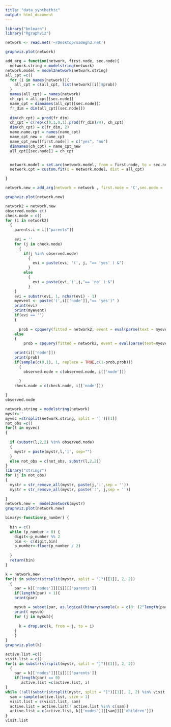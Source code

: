 ```yaml
---
title: "data_synthethic"
output: html_document
---
```


```r
library("bnlearn")
library("Rgraphviz")
```


```r
network <- read.net('~/Desktop/sadegh3.net')
```

```r
graphviz.plot(network)
```

```r

add_arg = function(network, first.node, sec.node){
  network.string = modelstring(network)
network.model = model2network(network.string)
all_cpt =c()
  for (i in names(network)){
    all_cpt = c(all_cpt, list(network[[i]]$prob))
  }
  names(all_cpt) = names(network)
  ch_cpt = all_cpt[[sec.node]]
  name_cpt = dimnames(all_cpt[[sec.node]])
  fr_dim = dim(all_cpt[[sec.node]])
  
  dim(ch_cpt) = prod(fr_dim)
  ch_cpt = c(rep(c(0,1,0,1),prod(fr_dim)/4), ch_cpt)
  dim(ch_cpt) = c(fr_dim, 2)
  name.name.cpt = names(name_cpt)
  name_cpt_new =  name_cpt
  name_cpt_new[[first.node]] = c("yes", "no")
  dimnames(ch_cpt) = name_cpt_new 
  all_cpt[[sec.node]] = ch_cpt 


  network.model = set.arc(network.model, from = first.node, to = sec.node)
  network.cpt = custom.fit(x = network.model, dist = all_cpt)

}

```
```r
network.new = add_arg(network = network , first.node = 'C',sec.node = 'E')
```
```r
graphviz.plot(network.new)
```



```r
network2 = network.new
observed.node= c()
check.node = c()
for (i in network2)
  {
    parents.i = i[["parents"]] 
  
    evi = ''
    for (j in check.node)
      {
        if(j %in% observed.node)
          {
            evi = paste(evi, '(', j, "== 'yes' ) &")
          }
        else
          {
            evi = paste(evi,'(',j,"== 'no' ) &")
          }
    }
    evi = substr(evi, 1, nchar(evi) - 1)
    myevent <- paste('(',i[['node']],"== 'yes')" )
    print(evi)
    print(myevent)
    if(evi == '') 
    { 
      
      prob = cpquery(fitted = network2, event = eval(parse(text = myevent)), evidence= TRUE)}
    else
    {
        prob = cpquery(fitted = network2, event = eval(parse(text=myevent)), evidence= eval(parse(text=evi)))}

    print(i[['node']])
    print(prob)
    if(sample(c(0,1), 1, replace = TRUE,c(1-prob,prob)))
      {
        observed.node = c(observed.node, i[['node']])
     
      }
    check.node = c(check.node, i[['node']])

}
observed.node

```



```r
network.string = modelstring(network)
mystr=''
myvec =strsplit(network.string, split = ']')[[1]]
not_obs =c()
for(l in myvec)
{
  
  if (substr(l,2,2) %in% observed.node)
  {
    mystr = paste(mystr,l,']', sep="")
  }
  else not_obs = c(not_obs, substr(l,2,2))
}
library("stringr")
for (j in not_obs)
{
  mystr = str_remove_all(mystr, paste(j,':',sep = ''))
  mystr = str_remove_all(mystr, paste(':', j,sep = ''))
  
}
network.new =  model2network(mystr)
graphviz.plot(network.new)

```
```r

binary<-function(p_number) {
 
  bin = c()
  while (p_number > 0) {
    digit<-p_number %% 2
    bin <- c(digit,bin)
    p_number<-floor(p_number / 2)
    
  }
  return(bin)
}
```
```r
k = network.new
for(i in substr(strsplit(mystr, split = "]")[[1]], 2, 2))
  {
    par = k[['nodes']][[i]][['parents']]
    if(length(par) > 1){
    print(par)

    mysub = subset(par, as.logical(binary(sample(x = c(0: (2^length(par)-2)), size = 1, replace = TRUE))))
    print( mysub)
    for (j in mysub){
      
      k = drop.arc(k, from = j, to = i)
    }
    }
}
graphviz.plot(k)
```

```r
active.list =c()
visit.list = c()
for(i in substr(strsplit(mystr, split = "]")[[1]], 2, 2))
  {
    par = k[['nodes']][[i]][['parents']]
    if(length(par) == 0)
       active.list =c(active.list, i)
}
while (!all(substr(strsplit(mystr, split = "]")[[1]], 2, 2) %in% visit.list)) {
  sam = sample(active.list, size = 1)
  visit.list = c(visit.list, sam)
  active.list = active.list[! active.list %in% c(sam)]
  active.list = c(active.list, k[['nodes']][[sam]][['children']])
}
visit.list
```
